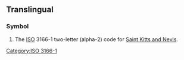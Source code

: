 {{also|kn|kN|.kn}}

==Translingual==

===Symbol===
{{head|mul|symbol}}
# The [[ISO]] 3166-1 two-letter (alpha-2) code for [[Saint Kitts and Nevis]].

[[Category:ISO 3166-1]]